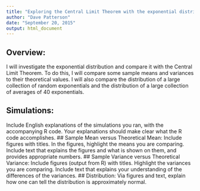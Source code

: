 ```yaml
---
title: "Exploring the Central Limit Theorem with the exponential distribution"
author: "Dave Patterson"
date: "September 20, 2015"
output: html_document
---
```


## Overview: 

I will investigate the exponential distribution and compare it with the Central Limit Theorem. 
To do this, I will compare some sample means and variances to their theoretical values. 
I will also compare the distribution of a large collection of random exponentials and the 
distribution of a large collection of averages of 40 exponentials.

## Simulations: 
Include English explanations of the simulations you ran, with the accompanying R code.
Your explanations should make clear what the R code accomplishes.
## Sample Mean versus Theoretical Mean: 
Include figures with titles. In the figures, highlight the means you are comparing. 
Include text that explains the figures and what is shown on them, and provides
appropriate numbers.
## Sample Variance versus Theoretical Variance: 
Include figures (output from R) with titles. Highlight the variances you are comparing. 
Include text that explains your understanding of the differences of the variances.
## Distribution: 
Via figures and text, explain how one can tell the distribution is approximately normal.